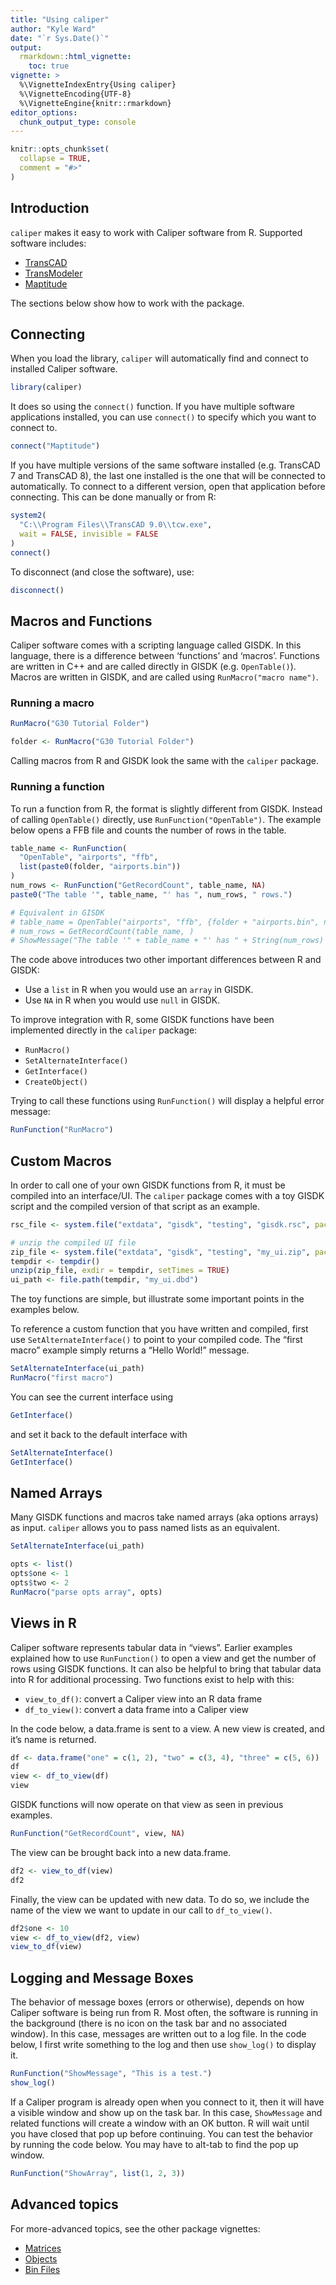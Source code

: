 ```yaml
---
title: "Using caliper"
author: "Kyle Ward"
date: "`r Sys.Date()`"
output: 
  rmarkdown::html_vignette:
    toc: true
vignette: >
  %\VignetteIndexEntry{Using caliper}
  %\VignetteEncoding{UTF-8}
  %\VignetteEngine{knitr::rmarkdown}
editor_options: 
  chunk_output_type: console
---
```


```r
knitr::opts_chunk$set(
  collapse = TRUE,
  comment = "#>"
)
```

## Introduction

`caliper` makes it easy to work with Caliper software from R. Supported
software includes:

  * [TransCAD](https://www.caliper.com/tcovu.htm)
  * [TransModeler](https://www.caliper.com/transmodeler/default.htm)
  * [Maptitude](https://www.caliper.com/maptovu.htm)

The sections below show how to work with the package.

## Connecting

When you load the library, `caliper` will automatically find and connect to
installed Caliper software.

```r
library(caliper)
```

It does so using the `connect()` function. If you have multiple
software applications installed, you can use `connect()` to specify which you
want to connect to.

```r
connect("Maptitude")
```

If you have multiple versions of the same software installed (e.g. TransCAD 7
and TransCAD 8), the last one installed is the one that will be connected to
automatically. To connect to a different version, open that application before
connecting. This can be done manually or from R:

```r
system2(
  "C:\\Program Files\\TransCAD 9.0\\tcw.exe",
  wait = FALSE, invisible = FALSE
)
connect()
```

To disconnect (and close the software), use:

```r
disconnect()
```


## Macros and Functions

Caliper software comes with a scripting language called GISDK. In this language,
there is a difference between 'functions' and 'macros'. Functions are written in
C++ and are called directly in GISDK (e.g. `OpenTable()`). Macros are written in
GISDK, and are called using `RunMacro("macro name")`.

### Running a macro

```r
RunMacro("G30 Tutorial Folder")
```

```r
folder <- RunMacro("G30 Tutorial Folder")
```

Calling macros from R and GISDK look the same with the `caliper` package.

### Running a function

To run a function from R, the format is slightly different from GISDK. Instead
of calling `OpenTable()` directly, use `RunFunction("OpenTable")`. The example
below opens a FFB file and counts the number of rows in the table.

```r
table_name <- RunFunction(
  "OpenTable", "airports", "ffb",
  list(paste0(folder, "airports.bin"))
)
num_rows <- RunFunction("GetRecordCount", table_name, NA)
paste0("The table '", table_name, "' has ", num_rows, " rows.")

# Equivalent in GISDK
# table_name = OpenTable("airports", "ffb", {folder + "airports.bin", null}, )
# num_rows = GetRecordCount(table_name, )
# ShowMessage("The table '" + table_name + "' has " + String(num_rows) + " rows.")
```

The code above introduces two other important differences between R and GISDK:

  * Use a `list` in R when you would use an `array` in GISDK.
  * Use `NA` in R when you would use `null` in GISDK.

To improve integration with R, some GISDK functions have been implemented
directly in the `caliper` package:

  * `RunMacro()`
  * `SetAlternateInterface()`
  * `GetInterface()`
  * `CreateObject()`

Trying to call these functions using `RunFunction()` will display a helpful
error message:

```r
RunFunction("RunMacro")
```

## Custom Macros

In order to call one of your own GISDK functions from R, it must be compiled
into an interface/UI. The `caliper` package comes with a toy GISDK script and
the compiled version of that script as an example.

```r
rsc_file <- system.file("extdata", "gisdk", "testing", "gisdk.rsc", package = "caliper")

# unzip the compiled UI file
zip_file <- system.file("extdata", "gisdk", "testing", "my_ui.zip", package = "caliper")
tempdir <- tempdir()
unzip(zip_file, exdir = tempdir, setTimes = TRUE)
ui_path <- file.path(tempdir, "my_ui.dbd")
```

The toy functions are simple, but illustrate some important points in the
examples below.

To reference a custom function that you have written and compiled, first use 
`SetAlternateInterface()` to point to your compiled code. The "first macro"
example simply returns a "Hello World!" message.

```r
SetAlternateInterface(ui_path)
RunMacro("first macro")
```

You can see the current interface using

```r
GetInterface()
```

and set it back to the default interface with

```r
SetAlternateInterface()
GetInterface()
```

## Named Arrays

Many GISDK functions and macros take named arrays (aka options arrays) as input.
`caliper` allows you to pass named lists as an equivalent.

```r
SetAlternateInterface(ui_path)

opts <- list()
opts$one <- 1
opts$two <- 2
RunMacro("parse opts array", opts)
```

## Views in R

Caliper software represents tabular data in "views". Earlier examples explained
how to use `RunFunction()` to open a view and get the number of rows using
GISDK functions. It can also be helpful to bring that tabular data into R for
additional processing. Two functions exist to help with this:

  * `view_to_df()`: convert a Caliper view into an R data frame
  * `df_to_view()`: convert a data frame into a Caliper view

In the code below, a data.frame is sent to a view. A new view is created, and
it's name is returned.
  
```r
df <- data.frame("one" = c(1, 2), "two" = c(3, 4), "three" = c(5, 6))
df
view <- df_to_view(df)
view
```
  
GISDK functions will now operate on that view as seen in previous examples.

```r
RunFunction("GetRecordCount", view, NA)
```

The view can be brought back into a new data.frame.

```r
df2 <- view_to_df(view)
df2
```

Finally, the view can be updated with new data. To do so, we include the name
of the view we want to update in our call to `df_to_view()`.

```r
df2$one <- 10
view <- df_to_view(df2, view)
view_to_df(view)
```

## Logging and Message Boxes

The behavior of message boxes (errors or otherwise), depends on how Caliper
software is being run from R. Most often, the software is running in the
background (there is no icon on the task bar and no associated window). In this
case, messages are written out to a log file. In the code below, I first write
something to the log and then use `show_log()` to display it.

```r
RunFunction("ShowMessage", "This is a test.")
show_log()
```

If a Caliper program is already open when you connect to it, then it will have a
visible window and show up on the task bar. In this case, `ShowMessage` and
related functions will create a window with an OK button. R will wait until you
have closed that pop up before continuing. You can test the behavior by running
the code below. You may have to alt-tab to find the pop up window.

```r
RunFunction("ShowArray", list(1, 2, 3))
```

## Advanced topics

For more-advanced topics, see the other package vignettes:

  * [Matrices](caliper-matrices.html)
  * [Objects](caliper-objects.html)
  * [Bin Files](bin-files.html)
